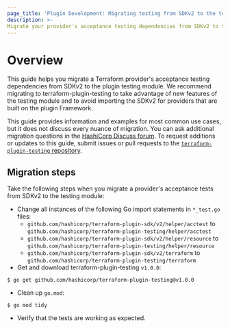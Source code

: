 ```yaml
---
page_title: 'Plugin Development: Migrating testing from SDKv2 to the testing module'
description: >-
Migrate your provider's acceptance testing dependencies from SDKv2 to the testing module.
---
```


# Overview

This guide helps you migrate a Terraform provider's acceptance testing dependencies from SDKv2 to the plugin testing module. We recommend migrating to terraform-plugin-testing to take advantage of new features of the testing module and to avoid importing the SDKv2 for providers that are built on the plugin Framework.

This guide provides information and examples for most common use cases, but it does not discuss every nuance of migration. You can ask additional migration questions in the [HashiCorp Discuss forum](https://discuss.hashicorp.com/c/terraform-providers/tf-plugin-sdk/43). To request additions or updates to this guide, submit issues or pull requests to the [`terraform-plugin-testing` repository](https://github.com/hashicorp/terraform-plugin-testing).


## Migration steps

Take the following steps when you migrate a provider's acceptance tests from SDKv2 to the testing module:

- Change all instances of the following Go import statements in `*_test.go` files:
    - `github.com/hashicorp/terraform-plugin-sdk/v2/helper/acctest` to `github.com/hashicorp/terraform-plugin-testing/helper/acctest`
    - `github.com/hashicorp/terraform-plugin-sdk/v2/helper/resource` to `github.com/hashicorp/terraform-plugin-testing/helper/resource`
    - `github.com/hashicorp/terraform-plugin-sdk/v2/terraform` to `github.com/hashicorp/terraform-plugin-testing/terraform`
- Get and download terraform-plugin-testing `v1.0.0`:

```shell
$ go get github.com/hashicorp/terraform-plugin-testing@v1.0.0
```

- Clean up `go.mod`:

```shell
$ go mod tidy
```

- Verify that the tests are working as expected.
